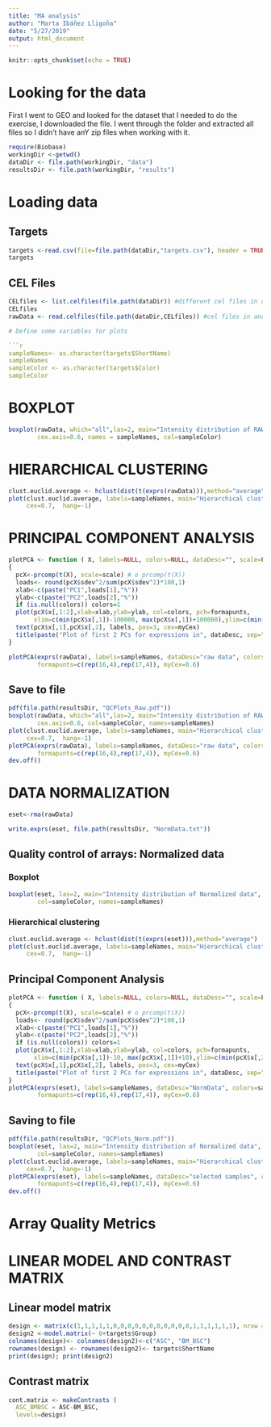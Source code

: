 ```yaml
---
title: "MA analysis"
author: "Marta Ibáñez Lligoña"
date: "5/27/2019"
output: html_document
---
```


```r
knitr::opts_chunk$set(echo = TRUE)
```


# Looking for the data

First I went to GEO and looked for the dataset that I needed to do the exercise, I downloaded the file. 
I went through the folder and extracted all files so I didn't have anY zip files when working with it.

```r
require(Biobase)
workingDir <-getwd()
dataDir <- file.path(workingDir, "data")
resultsDir <- file.path(workingDir, "results")
```

# Loading data

## Targets

```r
targets <-read.csv(file=file.path(dataDir,"targets.csv"), header = TRUE, sep=";")
targets
```

## CEL Files

```r

CELfiles <- list.celfiles(file.path(dataDir)) #different cel files in data
CELfiles
rawData <- read.celfiles(file.path(dataDir,CELfiles)) #cel files in another way

# Define some variables for plots

```r
sampleNames<- as.character(targets$ShortName)
sampleNames
sampleColor <- as.character(targets$Color)
sampleColor
```

# BOXPLOT
```r
boxplot(rawData, which="all",las=2, main="Intensity distribution of RAW data", 
        cex.axis=0.6, names = sampleNames, col=sampleColor)
```


# HIERARCHICAL CLUSTERING

```r
clust.euclid.average <- hclust(dist(t(exprs(rawData))),method="average")
plot(clust.euclid.average, labels=sampleNames, main="Hierarchical clustering of RawData", 
     cex=0.7,  hang=-1)
```

# PRINCIPAL COMPONENT ANALYSIS

```r
plotPCA <- function ( X, labels=NULL, colors=NULL, dataDesc="", scale=FALSE, formapunts=NULL, myCex=0.8,...)
{
  pcX<-prcomp(t(X), scale=scale) # o prcomp(t(X))
  loads<- round(pcX$sdev^2/sum(pcX$sdev^2)*100,1)
  xlab<-c(paste("PC1",loads[1],"%"))
  ylab<-c(paste("PC2",loads[2],"%"))
  if (is.null(colors)) colors=1
  plot(pcX$x[,1:2],xlab=xlab,ylab=ylab, col=colors, pch=formapunts, 
       xlim=c(min(pcX$x[,1])-100000, max(pcX$x[,1])+100000),ylim=c(min(pcX$x[,2])-100000, max(pcX$x[,2])+100000))
  text(pcX$x[,1],pcX$x[,2], labels, pos=3, cex=myCex)
  title(paste("Plot of first 2 PCs for expressions in", dataDesc, sep=" "), cex=0.8)
}

plotPCA(exprs(rawData), labels=sampleNames, dataDesc="raw data", colors=sampleColor,
        formapunts=c(rep(16,4),rep(17,4)), myCex=0.6)
```


## Save to file
```r
pdf(file.path(resultsDir, "QCPlots_Raw.pdf"))
boxplot(rawData, which="all",las=2, main="Intensity distribution of RAW data", 
        cex.axis=0.6, col=sampleColor, names=sampleNames)
plot(clust.euclid.average, labels=sampleNames, main="Hierarchical clustering of samples of RawData", 
     cex=0.7,  hang=-1)
plotPCA(exprs(rawData), labels=sampleNames, dataDesc="raw data", colors=sampleColor,
        formapunts=c(rep(16,4),rep(17,4)), myCex=0.6)
dev.off()
```
# DATA NORMALIZATION

```r
eset<-rma(rawData)

write.exprs(eset, file.path(resultsDir, "NormData.txt"))
```

## Quality control of arrays: Normalized data

### Boxplot

```r
boxplot(eset, las=2, main="Intensity distribution of Normalized data", cex.axis=0.6, 
        col=sampleColor, names=sampleNames)
```

### Hierarchical clustering

```r
clust.euclid.average <- hclust(dist(t(exprs(eset))),method="average")
plot(clust.euclid.average, labels=sampleNames, main="Hierarchical clustering of NormData", 
     cex=0.7,  hang=-1)
```

## Principal Component Analysis

```r
plotPCA <- function ( X, labels=NULL, colors=NULL, dataDesc="", scale=FALSE, formapunts=NULL, myCex=0.8,...)
{
  pcX<-prcomp(t(X), scale=scale) # o prcomp(t(X))
  loads<- round(pcX$sdev^2/sum(pcX$sdev^2)*100,1)
  xlab<-c(paste("PC1",loads[1],"%"))
  ylab<-c(paste("PC2",loads[2],"%"))
  if (is.null(colors)) colors=1
  plot(pcX$x[,1:2],xlab=xlab,ylab=ylab, col=colors, pch=formapunts, 
       xlim=c(min(pcX$x[,1])-10, max(pcX$x[,1])+10),ylim=c(min(pcX$x[,2])-10, max(pcX$x[,2])+10))
  text(pcX$x[,1],pcX$x[,2], labels, pos=3, cex=myCex)
  title(paste("Plot of first 2 PCs for expressions in", dataDesc, sep=" "), cex=0.8)
}
plotPCA(exprs(eset), labels=sampleNames, dataDesc="NormData", colors=sampleColor,
        formapunts=c(rep(16,4),rep(17,4)), myCex=0.6)
```

## Saving to file

```r
pdf(file.path(resultsDir, "QCPlots_Norm.pdf"))
boxplot(eset, las=2, main="Intensity distribution of Normalized data", cex.axis=0.6, 
        col=sampleColor, names=sampleNames)
plot(clust.euclid.average, labels=sampleNames, main="Hierarchical clustering of NormData", 
     cex=0.7,  hang=-1)
plotPCA(exprs(eset), labels=sampleNames, dataDesc="selected samples", colors=sampleColor,
        formapunts=c(rep(16,4),rep(17,4)), myCex=0.6)
dev.off()
```

# Array Quality Metrics

# LINEAR MODEL AND CONTRAST MATRIX
## Linear model matrix
```r
design <- matrix(c(1,1,1,1,1,0,0,0,0,0,0,0,0,0,0,0,1,1,1,1,1,1), nrow = 11, byrow = F)
design2 <-model.matrix(~ 0+targets$Group)
colnames(design)<- colnames(design2)<-c("ASC", "BM_BSC")
rownames(design) <- rownames(design2)<- targets$ShortName
print(design); print(design2)
```

## Contrast matrix
```r
cont.matrix <- makeContrasts (
  ASC_BMBSC = ASC-BM_BSC,
  levels=design)
```
